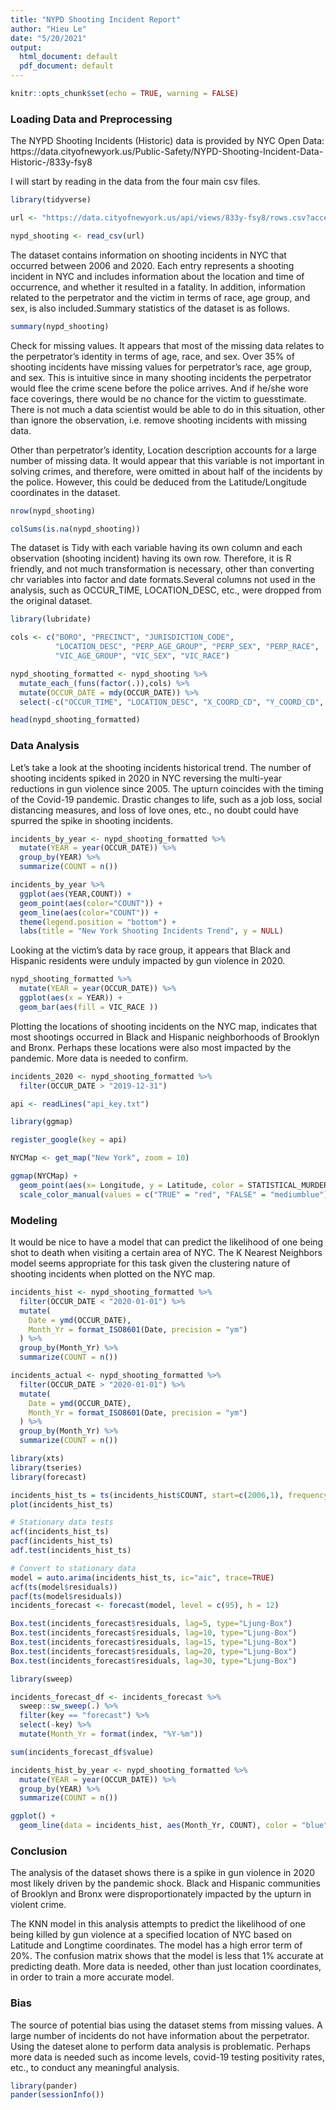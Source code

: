 ---
title: "NYPD Shooting Incident Report"
author: "Hieu Le"
date: "5/20/2021"
output:
  html_document: default
  pdf_document: default
---

```{r setup, include=FALSE}
knitr::opts_chunk$set(echo = TRUE, warning = FALSE)
```

### Loading Data and Preprocessing

The NYPD Shooting Incidents (Historic) data is provided by NYC Open Data: https://data.cityofnewyork.us/Public-Safety/NYPD-Shooting-Incident-Data-Historic-/833y-fsy8 

I will start by reading in the data from the four main csv files.

```{r get_nypd_shooting_data}
library(tidyverse)

url <- "https://data.cityofnewyork.us/api/views/833y-fsy8/rows.csv?accessType=DOWNLOAD"

nypd_shooting <- read_csv(url)

```

The dataset contains information on shooting incidents in NYC that occurred between 2006 and 2020. Each entry represents a shooting incident in NYC and includes information about the location and time of occurrence, and whether it resulted in a fatality. In addition, information related to the perpetrator and the victim in terms of race, age group, and sex, is also included.Summary statistics of the dataset is as follows.

```{r data_summary}
summary(nypd_shooting)

```

Check for missing values. It appears that most of the missing data relates to the perpetrator's identity in terms of age, race, and sex. Over 35% of shooting incidents have missing values for perpetrator's race, age group, and sex. This is intuitive since in many shooting incidents the perpetrator would flee the crime scene before the police arrives. And if he/she wore face coverings, there would be no chance for the victim to guesstimate. There is not much a data scientist would be able to do in this situation, other than ignore the observation, i.e. remove shooting incidents with missing data.

Other than perpetrator's identity, Location description accounts for a large number of missing data. It would appear that this variable is not important in solving crimes, and therefore, were omitted in about half of the incidents by the police. However, this could be deduced from the Latitude/Longitude coordinates in the dataset.

```{r check_for_missing_data}
nrow(nypd_shooting)

colSums(is.na(nypd_shooting))

```


The dataset is Tidy with each variable having its own column and each observation (shooting incident) having its own row. Therefore, it is R friendly, and not much transformation is necessary, other than converting chr variables into factor and date formats.Several columns not used in the analysis, such as OCCUR_TIME, LOCATION_DESC, etc., were dropped from the original dataset.

``` {r convert_chr_to_factor}
library(lubridate)

cols <- c("BORO", "PRECINCT", "JURISDICTION_CODE", 
          "LOCATION_DESC", "PERP_AGE_GROUP", "PERP_SEX", "PERP_RACE",
          "VIC_AGE_GROUP", "VIC_SEX", "VIC_RACE")

nypd_shooting_formatted <- nypd_shooting %>%
  mutate_each_(funs(factor(.)),cols) %>%
  mutate(OCCUR_DATE = mdy(OCCUR_DATE)) %>%
  select(-c("OCCUR_TIME", "LOCATION_DESC", "X_COORD_CD", "Y_COORD_CD", "Lon_Lat"))

head(nypd_shooting_formatted)

```

### Data Analysis

Let's take a look at the shooting incidents historical trend. The number of shooting incidents spiked in 2020 in NYC reversing the multi-year reductions in gun violence since 2005. The upturn coincides with the timing of the Covid-19 pandemic. Drastic changes to life, such as a job loss, social distancing measures, and loss of love ones, etc., no doubt could have spurred the spike in shooting incidents.   

``` {r incidident_trends}

incidents_by_year <- nypd_shooting_formatted %>%
  mutate(YEAR = year(OCCUR_DATE)) %>%
  group_by(YEAR) %>%
  summarize(COUNT = n())

incidents_by_year %>%
  ggplot(aes(YEAR,COUNT)) +
  geom_point(aes(color="COUNT")) +
  geom_line(aes(color="COUNT")) +
  theme(legend.position = "bottom") +
  labs(title = "New York Shooting Incidents Trend", y = NULL)

```

Looking at the victim's data by race group, it appears that Black and Hispanic residents were unduly impacted by gun violence in 2020.

``` {r victims_by_race}

nypd_shooting_formatted %>%
  mutate(YEAR = year(OCCUR_DATE)) %>%
  ggplot(aes(x = YEAR)) +
  geom_bar(aes(fill = VIC_RACE ))

```

Plotting the locations of shooting incidents on the NYC map, indicates that most shootings occurred in Black and Hispanic neighborhoods of Brooklyn and Bronx. Perhaps these locations were also most impacted by the pandemic. More data is needed to confirm.

``` {r incidents_by_location}

incidents_2020 <- nypd_shooting_formatted %>%
  filter(OCCUR_DATE > "2019-12-31")

api <- readLines("api_key.txt")

library(ggmap)

register_google(key = api)

NYCMap <- get_map("New York", zoom = 10)

ggmap(NYCMap) +
  geom_point(aes(x= Longitude, y = Latitude, color = STATISTICAL_MURDER_FLAG),data = incidents_2020) +
  scale_color_manual(values = c("TRUE" = "red", "FALSE" = "mediumblue"))


```

### Modeling

It would be nice to have a model that can predict the likelihood of one being shot to death when visiting a certain area of NYC. The K Nearest Neighbors model seems appropriate for this task given the clustering nature of shooting incidents when plotted on the NYC map.

``` {r arima-model}

incidents_hist <- nypd_shooting_formatted %>%
  filter(OCCUR_DATE < "2020-01-01") %>%
  mutate(
    Date = ymd(OCCUR_DATE),
    Month_Yr = format_ISO8601(Date, precision = "ym")
  ) %>%
  group_by(Month_Yr) %>%
  summarize(COUNT = n())

incidents_actual <- nypd_shooting_formatted %>%
  filter(OCCUR_DATE > "2020-01-01") %>%
  mutate(
    Date = ymd(OCCUR_DATE),
    Month_Yr = format_ISO8601(Date, precision = "ym")
  ) %>%
  group_by(Month_Yr) %>%
  summarize(COUNT = n())

library(xts)
library(tseries)
library(forecast)

incidents_hist_ts = ts(incidents_hist$COUNT, start=c(2006,1), frequency = 12)
plot(incidents_hist_ts)

# Stationary data tests
acf(incidents_hist_ts)
pacf(incidents_hist_ts)
adf.test(incidents_hist_ts)

# Convert to stationary data
model = auto.arima(incidents_hist_ts, ic="aic", trace=TRUE)
acf(ts(model$residuals))
pacf(ts(model$residuals))
incidents_forecast <- forecast(model, level = c(95), h = 12)

Box.test(incidents_forecast$residuals, lag=5, type="Ljung-Box")
Box.test(incidents_forecast$residuals, lag=10, type="Ljung-Box")
Box.test(incidents_forecast$residuals, lag=15, type="Ljung-Box")
Box.test(incidents_forecast$residuals, lag=20, type="Ljung-Box")
Box.test(incidents_forecast$residuals, lag=30, type="Ljung-Box")

library(sweep)

incidents_forecast_df <- incidents_forecast %>% 
  sweep::sw_sweep(.) %>% 
  filter(key == "forecast") %>% 
  select(-key) %>%
  mutate(Month_Yr = format(index, "%Y-%m"))

sum(incidents_forecast_df$value)

incidents_hist_by_year <- nypd_shooting_formatted %>%
  mutate(YEAR = year(OCCUR_DATE)) %>%
  group_by(YEAR) %>%
  summarize(COUNT = n())

ggplot() +
  geom_line(data = incidents_hist, aes(Month_Yr, COUNT), color = "blue")

```




### Conclusion

The analysis of the dataset shows there is a spike in gun violence in 2020 most likely driven by the pandemic shock. Black and Hispanic communities of Brooklyn and Bronx were disproportionately impacted by the upturn in violent crime.

The KNN model in this analysis attempts to predict the likelihood of one being killed by gun violence at a specified location of NYC based on Latitude and Longtime coordinates. The model has a high error term of 20%. The confusion matrix shows that the model is less that 1% accurate at predicting death. More data is needed, other than just location coordinates, in order to train a more accurate model.

### Bias

The source of potential bias using the dataset stems from missing values. A large number of incidents do not have information about the perpetrator. Using the dateset alone to perform data analysis is problematic. Perhaps more data is needed such as income levels, covid-19 testing positivity rates, etc., to conduct any meaningful analysis.

``` {r session_info}
library(pander)
pander(sessionInfo())

```

